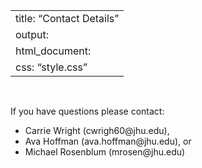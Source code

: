 
---
title: "Contact Details"
output:
  html_document:
    css: "style.css"
---

&nbsp;
&nbsp;
&nbsp;
&nbsp;
&nbsp;

If you have questions please contact:

* Carrie Wright (cwrigh60@jhu.edu),
* Ava Hoffman (ava.hoffman@jhu.edu), or
* Michael Rosenblum (mrosen@jhu.edu)
